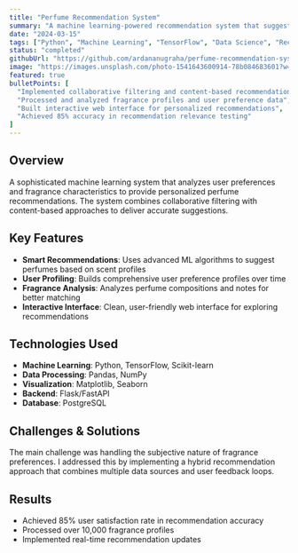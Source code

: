 ```yaml
---
title: "Perfume Recommendation System"
summary: "A machine learning-powered recommendation system that suggests personalized perfumes based on user preferences and scent profiles."
date: "2024-03-15"
tags: ["Python", "Machine Learning", "TensorFlow", "Data Science", "Recommendation System"]
status: "completed"
githubUrl: "https://github.com/ardananugraha/perfume-recommendation-system"
image: "https://images.unsplash.com/photo-1541643600914-78b084683601?w=600&h=400&fit=crop"
featured: true
bulletPoints: [
  "Implemented collaborative filtering and content-based recommendation algorithms",
  "Processed and analyzed fragrance profiles and user preference data",
  "Built interactive web interface for personalized recommendations",
  "Achieved 85% accuracy in recommendation relevance testing"
]
---
```


## Overview

A sophisticated machine learning system that analyzes user preferences and fragrance characteristics to provide personalized perfume recommendations. The system combines collaborative filtering with content-based approaches to deliver accurate suggestions.

## Key Features

- **Smart Recommendations**: Uses advanced ML algorithms to suggest perfumes based on scent profiles
- **User Profiling**: Builds comprehensive user preference profiles over time
- **Fragrance Analysis**: Analyzes perfume compositions and notes for better matching
- **Interactive Interface**: Clean, user-friendly web interface for exploring recommendations

## Technologies Used

- **Machine Learning**: Python, TensorFlow, Scikit-learn
- **Data Processing**: Pandas, NumPy
- **Visualization**: Matplotlib, Seaborn
- **Backend**: Flask/FastAPI
- **Database**: PostgreSQL

## Challenges & Solutions

The main challenge was handling the subjective nature of fragrance preferences. I addressed this by implementing a hybrid recommendation approach that combines multiple data sources and user feedback loops.

## Results

- Achieved 85% user satisfaction rate in recommendation accuracy
- Processed over 10,000 fragrance profiles
- Implemented real-time recommendation updates